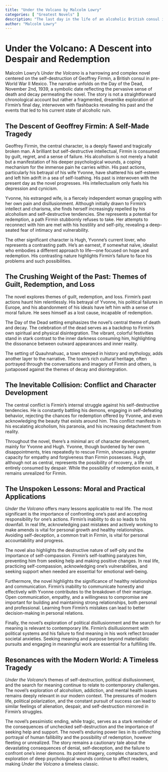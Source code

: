 ```yaml
---
title: "Under the Volcano by Malcolm Lowry"
categories: [ "Greatest Novels" ]
description: "The last day in the life of an alcoholic British consul in Mexico."
author: "Malcolm Lowry"
---
```

# Under the Volcano: A Descent into Despair and Redemption

Malcolm Lowry's *Under the Volcano* is a harrowing and complex novel centered on the self-destruction of Geoffrey Firmin, a British consul in pre-World War II Mexico.  The narrative unfolds on the Day of the Dead, November 2nd, 1939, a symbolic date reflecting the pervasive sense of death and decay permeating the novel.  The story is not a straightforward chronological account but rather a fragmented, dreamlike exploration of Firmin's final day, interwoven with flashbacks revealing his past and the events that led to his current state of alcoholic ruin.

## The Descent of Geoffrey Firmin: A Self-Made Tragedy

Geoffrey Firmin, the central character, is a deeply flawed and tragically broken man. A brilliant but self-destructive intellectual, Firmin is consumed by guilt, regret, and a sense of failure. His alcoholism is not merely a habit but a manifestation of his deeper psychological wounds, a coping mechanism for the immense pain he carries within. His past actions, particularly his betrayal of his wife Yvonne, have shattered his self-esteem and left him adrift in a sea of self-loathing. His past is interwoven with the present day as the novel progresses. His intellectualism only fuels his depression and cynicism.

Yvonne, his estranged wife, is a fiercely independent woman grappling with her own pain and disillusionment. Although initially drawn to Firmin's intellect and charisma, she finds herself increasingly repelled by his alcoholism and self-destructive tendencies. She represents a potential for redemption, a path Firmin stubbornly refuses to take. Her attempts to reconnect with him are met with his hostility and self-pity, revealing a deep-seated fear of intimacy and vulnerability.

The other significant character is Hugh, Yvonne's current lover, who represents a contrasting path. He's an earnest, if somewhat naïve, idealist who embodies a different approach to life—one focused on hope and redemption. His contrasting nature highlights Firmin's failure to face his problems and such possibilities.

## The Crushing Weight of the Past: Themes of Guilt, Redemption, and Loss

The novel explores themes of guilt, redemption, and loss. Firmin's past actions haunt him relentlessly. His betrayal of Yvonne, his political failures in Europe, and his abandonment of his ideals have left him with a sense of moral failure. He sees himself as a lost cause, incapable of redemption.

The Day of the Dead setting emphasizes the novel's central theme of death and decay. The celebration of the dead serves as a backdrop to Firmin's own spiritual and physical disintegration. The vibrant, colorful festivities stand in stark contrast to the inner darkness consuming him, highlighting the dissonance between outward appearances and inner reality.

The setting of Quauhnahuac, a town steeped in history and mythology, adds another layer to the narrative.  The town's rich cultural heritage, often portrayed through the conversations and imagery of Firmin and others, is juxtaposed against the themes of decay and disintegration.

## The Inevitable Collision: Conflict and Character Development

The central conflict is Firmin's internal struggle against his self-destructive tendencies. He is constantly battling his demons, engaging in self-defeating behavior, rejecting the chances for redemption offered by Yvonne, and even acknowledging the beauty that exists around him. This conflict manifests in his escalating alcoholism, his paranoia, and his increasing detachment from reality.

Throughout the novel, there's a minimal arc of character development, mainly for Yvonne and Hugh. Yvonne, though burdened by her own disappointments, tries repeatedly to rescue Firmin, showcasing a greater capacity for empathy and forgiveness than Firmin possesses. Hugh, although not as central, represents the possibility of recovery, a life not entirely consumed by despair. While the possibility of redemption exists, it remains unrealized for Firmin.

## The Unspoken Lessons: Moral and Practical Applications

*Under the Volcano* offers many lessons applicable to real life. The most significant is the importance of confronting one's past and accepting responsibility for one's actions. Firmin's inability to do so leads to his downfall. In real life, acknowledging past mistakes and actively working to make amends is vital for personal growth and healthy relationships. Avoiding self-deception, a common trait in Firmin, is vital for personal accountability and progress.

The novel also highlights the destructive nature of self-pity and the importance of self-compassion.  Firmin's self-loathing paralyzes him, preventing him from seeking help and making positive changes.  In real life, practicing self-compassion, acknowledging one's vulnerabilities, and seeking support when needed are essential for emotional well-being.

Furthermore, the novel highlights the significance of healthy relationships and communication. Firmin's inability to communicate honestly and effectively with Yvonne contributes to the breakdown of their marriage. Open communication, empathy, and a willingness to compromise are important for building and maintaining strong relationships, both personal and professional. Learning from Firmin's mistakes can lead to better decision-making in personal relations.

Finally, the novel's exploration of political disillusionment and the search for meaning is relevant to contemporary life.  Firmin's disillusionment with political systems and his failure to find meaning in his work reflect broader societal anxieties.  Seeking meaning and purpose beyond materialistic pursuits and engaging in meaningful work are essential for a fulfilling life.

## Resonances with the Modern World: A Timeless Tragedy

*Under the Volcano*'s themes of self-destruction, political disillusionment, and the search for meaning continue to relate to contemporary challenges. The novel's exploration of alcoholism, addiction, and mental health issues remains deeply relevant in our modern context. The pressures of modern life, political polarization, and the constant pursuit of success can lead to similar feelings of alienation, despair, and self-destruction mirrored in Firmin's struggles.

The novel's pessimistic ending, while tragic, serves as a stark reminder of the consequences of unchecked self-destruction and the importance of seeking help and support. The novel's enduring power lies in its unflinching portrayal of human fallibility and the possibility of redemption, however fleeting or unrealized.  The story remains a cautionary tale about the devastating consequences of denial, self-deception, and the failure to confront one's inner demons. Its potent imagery, complex characters, and exploration of deep psychological wounds continue to affect readers, making *Under the Volcano* a timeless classic.

